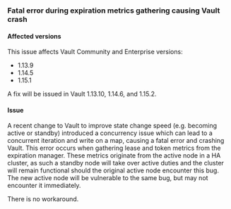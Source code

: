 ### Fatal error during expiration metrics gathering causing Vault crash

#### Affected versions

This issue affects Vault Community and Enterprise versions:
- 1.13.9
- 1.14.5
- 1.15.1

A fix will be issued in Vault 1.13.10, 1.14.6, and 1.15.2.

#### Issue

A recent change to Vault to improve state change speed (e.g. becoming active or standby) introduced a concurrency issue
which can lead to a concurrent iteration and write on a map, causing a fatal error and crashing Vault. This error occurs
when gathering lease and token metrics from the expiration manager. These metrics originate from the active node in a HA
cluster, as such a standby node will take over active duties and the cluster will remain functional should the original
active node encounter this bug. The new active node will be vulnerable to the same bug, but may not encounter it immediately.

There is no workaround.


